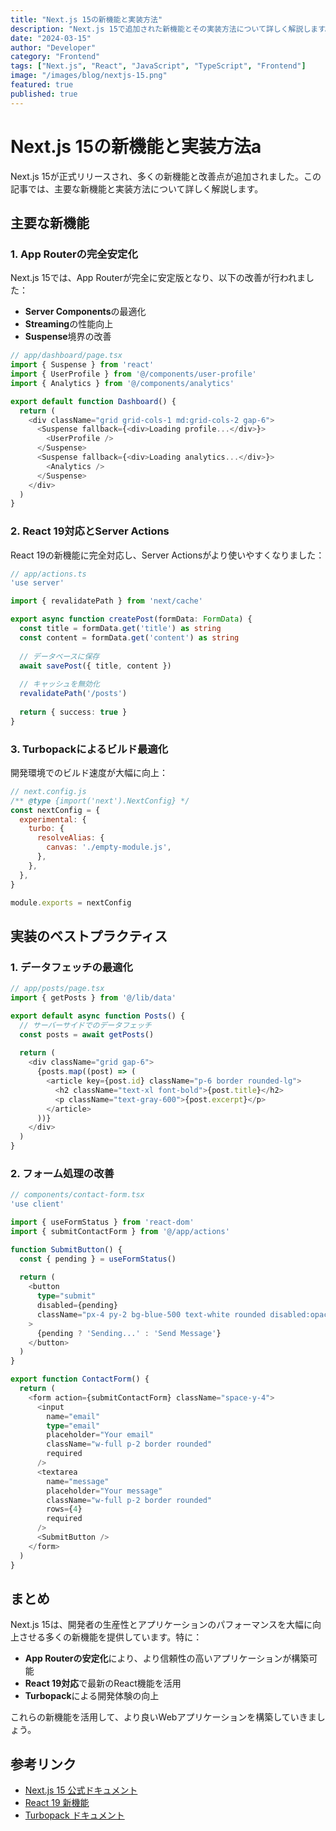 ```yaml
---
title: "Next.js 15の新機能と実装方法"
description: "Next.js 15で追加された新機能とその実装方法について詳しく解説します。App Routerの改善点、React 19対応、TurbopackによるビルドパフォーマンスなHint向上について説明します。"
date: "2024-03-15"
author: "Developer"
category: "Frontend"
tags: ["Next.js", "React", "JavaScript", "TypeScript", "Frontend"]
image: "/images/blog/nextjs-15.png"
featured: true
published: true
---
```


# Next.js 15の新機能と実装方法a

Next.js 15が正式リリースされ、多くの新機能と改善点が追加されました。この記事では、主要な新機能と実装方法について詳しく解説します。

## 主要な新機能

### 1. App Routerの完全安定化

Next.js 15では、App Routerが完全に安定版となり、以下の改善が行われました：

- **Server Components**の最適化
- **Streaming**の性能向上
- **Suspense**境界の改善

```typescript
// app/dashboard/page.tsx
import { Suspense } from 'react'
import { UserProfile } from '@/components/user-profile'
import { Analytics } from '@/components/analytics'

export default function Dashboard() {
  return (
    <div className="grid grid-cols-1 md:grid-cols-2 gap-6">
      <Suspense fallback={<div>Loading profile...</div>}>
        <UserProfile />
      </Suspense>
      <Suspense fallback={<div>Loading analytics...</div>}>
        <Analytics />
      </Suspense>
    </div>
  )
}
```

### 2. React 19対応とServer Actions

React 19の新機能に完全対応し、Server Actionsがより使いやすくなりました：

```typescript
// app/actions.ts
'use server'

import { revalidatePath } from 'next/cache'

export async function createPost(formData: FormData) {
  const title = formData.get('title') as string
  const content = formData.get('content') as string
  
  // データベースに保存
  await savePost({ title, content })
  
  // キャッシュを無効化
  revalidatePath('/posts')
  
  return { success: true }
}
```

### 3. Turbopackによるビルド最適化

開発環境でのビルド速度が大幅に向上：

```javascript
// next.config.js
/** @type {import('next').NextConfig} */
const nextConfig = {
  experimental: {
    turbo: {
      resolveAlias: {
        canvas: './empty-module.js',
      },
    },
  },
}

module.exports = nextConfig
```

## 実装のベストプラクティス

### 1. データフェッチの最適化

```typescript
// app/posts/page.tsx
import { getPosts } from '@/lib/data'

export default async function Posts() {
  // サーバーサイドでのデータフェッチ
  const posts = await getPosts()
  
  return (
    <div className="grid gap-6">
      {posts.map((post) => (
        <article key={post.id} className="p-6 border rounded-lg">
          <h2 className="text-xl font-bold">{post.title}</h2>
          <p className="text-gray-600">{post.excerpt}</p>
        </article>
      ))}
    </div>
  )
}
```

### 2. フォーム処理の改善

```typescript
// components/contact-form.tsx
'use client'

import { useFormStatus } from 'react-dom'
import { submitContactForm } from '@/app/actions'

function SubmitButton() {
  const { pending } = useFormStatus()
  
  return (
    <button
      type="submit"
      disabled={pending}
      className="px-4 py-2 bg-blue-500 text-white rounded disabled:opacity-50"
    >
      {pending ? 'Sending...' : 'Send Message'}
    </button>
  )
}

export function ContactForm() {
  return (
    <form action={submitContactForm} className="space-y-4">
      <input
        name="email"
        type="email"
        placeholder="Your email"
        className="w-full p-2 border rounded"
        required
      />
      <textarea
        name="message"
        placeholder="Your message"
        className="w-full p-2 border rounded"
        rows={4}
        required
      />
      <SubmitButton />
    </form>
  )
}
```

## まとめ

Next.js 15は、開発者の生産性とアプリケーションのパフォーマンスを大幅に向上させる多くの新機能を提供しています。特に：

- **App Routerの安定化**により、より信頼性の高いアプリケーションが構築可能
- **React 19対応**で最新のReact機能を活用
- **Turbopack**による開発体験の向上

これらの新機能を活用して、より良いWebアプリケーションを構築していきましょう。

## 参考リンク

- [Next.js 15 公式ドキュメント](https://nextjs.org/docs)
- [React 19 新機能](https://react.dev/blog/2024/04/25/react-19)
- [Turbopack ドキュメント](https://turbo.build/pack)
